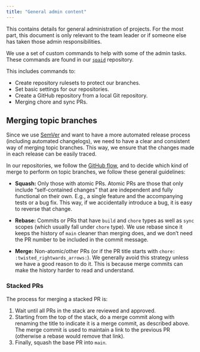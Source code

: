 ```yaml
---
title: "General admin content"
---
```


This contains details for general administration of projects. For the
most part, this document is only relevant to the team leader or if
someone else has taken those admin responsibilities.

We use a set of custom commands to help with some of the admin tasks.
These commands are found in our
[`spaid`](https://github.com/seedcase-project/spaid) repository.

This includes commands to:

-   Create repository rulesets to protect our branches.
-   Set basic settings for our repositories.
-   Create a GitHub repository from a local Git repository.
-   Merging chore and sync PRs.

## Merging topic branches

Since we use
[SemVer](https://decisions.seedcase-project.org/why-semver/) and want to
have a more automated release process (including automated changelogs),
we need to have a clear and consistent way of merging topic branches.
This way, we ensure that the changes made in each release can be easily
traced.

In our repositories, we follow the [GitHub
flow](https://decisions.seedcase-project.org/why-github-flow/), and to
decide which kind of merge to perform on topic branches, we follow these
general guidelines:

-   **Squash:** Only those with atomic PRs. Atomic PRs are those that
    only include "self-contained changes" that are independent and fully
    functional on their own. E.g., a single feature and the accompanying
    tests or a bug fix. This way, if we accidentally introduce a bug,
    it is easy to reverse that change.

-   **Rebase:** Commits or PRs that have `build` and `chore` types as
    well as `sync` scopes (which usually fall under `chore` type). We
    use rebase since it keeps the history of `main` cleaner than merging does,  and we don't
    need the PR number to be included in the commit message.

-   **Merge:** Non-atomic/other PRs (or if the PR title starts with
    `chore: :twisted_rightwards_arrows:`). We generally avoid this
    strategy unless we have a good reason to do it. This is because merge commits
    can make the history harder to read and understand.

### Stacked PRs

The process for merging a stacked PR is:

1.  Wait until all PRs in the stack are reviewed and approved.
2.  Starting from the top of the stack, do a merge commit along with
    renaming the title to indicate it is a merge commit, as described
    above. The merge commit is used to maintain a link to the previous
    PR (otherwise a rebase would remove that link).
3.  Finally, squash the base PR into `main`.
